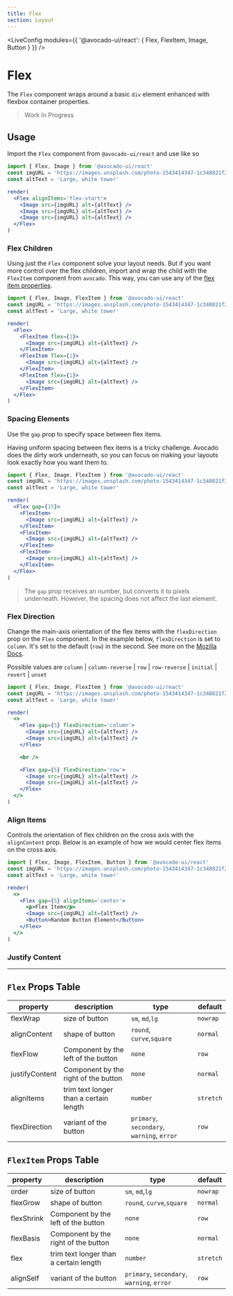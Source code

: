 ```yaml
---
title: Flex
section: Layout
---
```



<!-- Define `@avocado-ui/react` module as `{ Button }` -->

<LiveConfig
  modules={{ '@avocado-ui/react': { Flex, FlexItem, Image, Button } }}
/>

# Flex

The `Flex` component wraps around a basic `div` element enhanced with flexbox container properties.

> Work In Progress

## Usage

Import the `Flex` component from `@avocado-ui/react` and use like so

```jsx live noInline
import { Flex, Image } from '@avocado-ui/react'
const imgURL = 'https://images.unsplash.com/photo-1543414347-1c348021f279?w=300'
const altText = 'Large, white tower'

render(
  <Flex alignItems='flex-start'>
    <Image src={imgURL} alt={altText} />
    <Image src={imgURL} alt={altText} />
    <Image src={imgURL} alt={altText} />
  </Flex>
)
```

### Flex Children

Using just the `Flex` component solve your layout needs. But if you want more control over the flex children, import and wrap the child with the `FlexItem` component from `avocado`. This way, you can use any of the [flex item properties](https://www.w3schools.com/css/css3_flexbox_items.asp).

```jsx live noInline
import { Flex, Image, FlexItem } from '@avocado-ui/react'
const imgURL = 'https://images.unsplash.com/photo-1543414347-1c348021f279?w=300'
const altText = 'Large, white tower'

render(
  <Flex>
    <FlexItem flex={1}>
      <Image src={imgURL} alt={altText} />
    </FlexItem>
    <FlexItem flex={1}>
      <Image src={imgURL} alt={altText} />
    </FlexItem>
    <FlexItem flex={1}>
      <Image src={imgURL} alt={altText} />
    </FlexItem>
  </Flex>
)
```

### Spacing Elements

Use the `gap` prop to specify space between flex items.

Having uniform spacing between flex items is a tricky challenge. Avocado does the dirty work underneath, so you can focus on making your layouts look exactly how you want them to.

```jsx live noInline
import { Flex, Image, FlexItem } from '@avocado-ui/react'
const imgURL = 'https://images.unsplash.com/photo-1543414347-1c348021f279?w=300'
const altText = 'Large, white tower'

render(
  <Flex gap={15}>
    <FlexItem>
      <Image src={imgURL} alt={altText} />
    </FlexItem>
    <FlexItem>
      <Image src={imgURL} alt={altText} />
    </FlexItem>
    <FlexItem>
      <Image src={imgURL} alt={altText} />
    </FlexItem>
  </Flex>
)
```

> The `gap` prop receives an number, but converts it to pixels underneath. However, the spacing does not affect the last element.

### Flex Direction

Change the main-axis orientation of the flex items with the `flexDirection` prop on the `Flex` component. In the example below, `flexDirection` is set to `column`. It's set to the default (`row`) in the second. See more on the [Mozilla Docs](https://developer.mozilla.org/en-US/docs/Web/CSS/flex-direction).

Possible values are `column` | `column-reverse` | `row` | `row-reverse` | `initial` | `revert` | `unset`

```jsx live noInline
import { Flex, Image, FlexItem } from '@avocado-ui/react'
const imgURL = 'https://images.unsplash.com/photo-1543414347-1c348021f279?w=300'
const altText = 'Large, white tower'

render(
  <>
    <Flex gap={5} flexDirection='column'>
      <Image src={imgURL} alt={altText} />
      <Image src={imgURL} alt={altText} />
    </Flex>

    <br />

    <Flex gap={5} flexDirection='row'>
      <Image src={imgURL} alt={altText} />
      <Image src={imgURL} alt={altText} />
    </Flex>
  </>
)
```

### Align Items

Controls the orientation of flex children on the cross axis with the `alignContent` prop. Below is an example of how we would center flex items on the cross axis.

```jsx live noInline
import { Flex, Image, FlexItem, Button } from '@avocado-ui/react'
const imgURL = 'https://images.unsplash.com/photo-1543414347-1c348021f279?w=300'
const altText = 'Large, white tower'

render(
  <>
    <Flex gap={5} alignItems='center'>
      <p>Flex Item</p>
      <Image src={imgURL} alt={altText} />
      <Button>Random Button Element</Button>
    </Flex>
  </>
)
```

### Justify Content

---

## `Flex` Props Table

| property       | description                            | type                                       | default   |
| -------------- | -------------------------------------- | ------------------------------------------ | --------- |
| flexWrap       | size of button                         | `sm`, `md`,`lg`                            | `nowrap`  |
| alignContent   | shape of button                        | `round`, `curve`,`square`                  | `normal`  |
| flexFlow       | Component by the left of the button    | `none`                                     | `row`     |
| justifyContent | Component by the right of the button   | `none`                                     | `normal`  |
| alignItems     | trim text longer than a certain length | `number`                                   | `stretch` |
| flexDirection  | variant of the button                  | `primary`, `secondary`, `warning`, `error` | `row`     |

## `FlexItem` Props Table

| property   | description                            | type                                       | default   |
| ---------- | -------------------------------------- | ------------------------------------------ | --------- |
| order      | size of button                         | `sm`, `md`,`lg`                            | `nowrap`  |
| flexGrow   | shape of button                        | `round`, `curve`,`square`                  | `normal`  |
| flexShrink | Component by the left of the button    | `none`                                     | `row`     |
| flexBasis  | Component by the right of the button   | `none`                                     | `normal`  |
| flex       | trim text longer than a certain length | `number`                                   | `stretch` |
| alignSelf  | variant of the button                  | `primary`, `secondary`, `warning`, `error` | `row`     |
